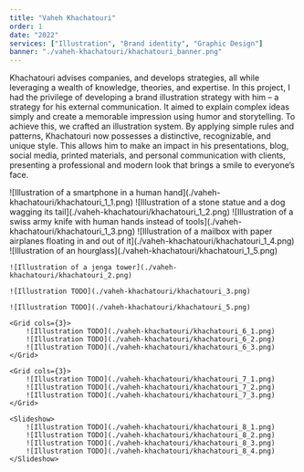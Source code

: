 ```yaml
---
title: "Vaheh Khachatouri"
order: 1
date: "2022"
services: ["Illustration", "Brand identity", "Graphic Design"]
banner: "./vaheh-khachatouri/khachatouri_banner.png"
---
```


Khachatouri advises companies, and develops strategies, all while leveraging a
wealth of knowledge, theories, and expertise. In this project, I had the
privilege of developing a brand illustration strategy with him – a strategy for
his external communication. It aimed to explain complex ideas simply and create
a memorable impression using humor and storytelling. To achieve this, we crafted
an illustration system. By applying simple rules and patterns, Khachatouri now
possesses a distinctive, recognizable, and unique style. This allows him to make
an impact in his presentations, blog, social media, printed materials, and
personal communication with clients, presenting a professional and modern look
that brings a smile to everyone’s face.

<Illustrations>
    <Slideshow>
        ![Illustration of a smartphone in a human hand](./vaheh-khachatouri/khachatouri_1_1.png)
        ![Illustration of a stone statue and a dog wagging its tail](./vaheh-khachatouri/khachatouri_1_2.png)
        ![Illustration of a swiss army knife with human hands instead of tools](./vaheh-khachatouri/khachatouri_1_3.png)
        ![Illustration of a mailbox with paper airplanes floating in and out of it](./vaheh-khachatouri/khachatouri_1_4.png)
        ![Illustration of an hourglass](./vaheh-khachatouri/khachatouri_1_5.png)
    </Slideshow>

    ![Illustration of a jenga tower](./vaheh-khachatouri/khachatouri_2.png)

    ![Illustration TODO](./vaheh-khachatouri/khachatouri_3.png)

    ![Illustration TODO](./vaheh-khachatouri/khachatouri_5.png)

    <Grid cols={3}>
        ![Illustration TODO](./vaheh-khachatouri/khachatouri_6_1.png)
        ![Illustration TODO](./vaheh-khachatouri/khachatouri_6_2.png)
        ![Illustration TODO](./vaheh-khachatouri/khachatouri_6_3.png) 
    </Grid>

    <Grid cols={3}> 
        ![Illustration TODO](./vaheh-khachatouri/khachatouri_7_1.png) 
        ![Illustration TODO](./vaheh-khachatouri/khachatouri_7_2.png) 
        ![Illustration TODO](./vaheh-khachatouri/khachatouri_7_3.png) 
    </Grid>

    <Slideshow> 
        ![Illustration TODO](./vaheh-khachatouri/khachatouri_8_1.png) 
        ![Illustration TODO](./vaheh-khachatouri/khachatouri_8_2.png) 
        ![Illustration TODO](./vaheh-khachatouri/khachatouri_8_3.png) 
        ![Illustration TODO](./vaheh-khachatouri/khachatouri_8_4.png) 
    </Slideshow>
</Illustrations>

